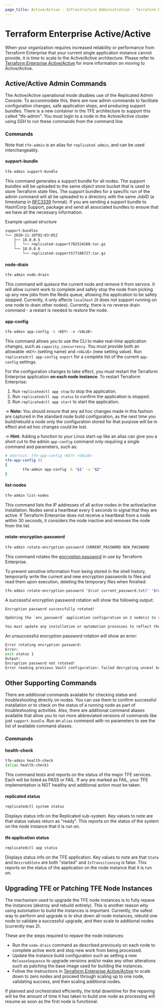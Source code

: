 ```yaml
---
page_title: Active/Active - Infrastructure Administration - Terraform Enterprise
---
```


# Terraform Enterprise Active/Active

When your organization requires increased reliability or performance from Terraform Enterprise that your current single application instance cannot provide, it is time to scale to the Active/Active architecture. Please refer to  [Terraform Enterprise Active/Active](/enterprise/install/automated/active-active) for more information on moving to Active/Active.

## Active/Active Admin Commands

The Active/Active operational mode disables use of the Replicated Admin Console.  To accommodate this, there are now admin commands to facilitate configuration changes, safe application stops, and producing support bundles. There is a new container in the TFE architecture to support this called "tfe-admin". You must login to a node in the Active/Active cluster using SSH to run these commands from the command line.

### Commands

Note that `tfe-admin` is an alias for `replicated admin`, and can be used interchangeably.

#### support-bundle

```bash
tfe-admin support-bundle
```

This command generates a support bundle for all nodes. The support bundles will be uploaded to the same object store bucket that is used to store Terraform state files. The support bundles for a specific run of the admin command will all be uploaded to a directory with the same JobID (a timestamp in [RFC3339](https://datatracker.ietf.org/doc/html/rfc3339) format). If you are sending a support bundle to HashiCorp Support, package and send all associated bundles to ensure that we have all the necessary information.

Example upload structure

```bash
support-bundles
└── 2020-11-10T02:03:05Z
    ├── 10.0.0.5
    │   └── replicated-support702524260.tar.gz
    └── 10.0.0.6
        └── replicated-support577188727.tar.gz
```

#### node-drain

```bash
tfe-admin node-drain
```

This command will quiesce the current node and remove it from service. It will allow current work to complete and safely stop the node from picking up any new jobs from the Redis queue, allowing the application to be safely stopped. Currently, it only affects `localhost` (it does not support running on one node to drain other nodes). Currently, there is no reverse drain command - a restart is needed to restore the node.

#### app-config

```bash
tfe-admin app-config -k <KEY> -v <VALUE>
```

This command allows you to use the CLI to make real-time application changes, such as `capacity_concurrency`. You must provide both an allowable `<KEY>` (setting name) and `<VALUE>` (new setting value). Run `replicatedctl app-config export` for a complete list of the current `app-config` settings.

For the configuration changes to take effect, you must restart the Terraform Enterprise application **on each node instance**. To restart Terraform Enterprise:

1. Run `replicatedctl app stop` to stop the application.
1. Run `replicatedctl app status` to confirm the application is stopped.
1. Run `replicatedctl app start` to start the application.

-> **Note:** You should ensure that any ad hoc changes made in this fashion are captured in the standard node build configuration, as the next time you build/rebuild a node only the configuration stored for that purpose will be in effect and ad hoc changes could be lost.

-> **Hint:** Adding a function to your Linux start-up like an alias can give you a short cut to the admin `app-config` command only requiring a single command and parameters, such as:

```bash
# shortcut: tfe-app-config <KEY> <VALUE>
tfe-app-config ()
{
        tfe-admin app-config -k "$1" -v "$2"
}
```

#### list-nodes

```bash
tfe-admin list-nodes
```

This command lists the IP addresses of all active nodes in the active/active installation. Nodes send a heartbeat every 5 seconds to signal that they are active. If Terraform Enterprise does not receive a heartbeat from a node within 30 seconds, it considers the node inactive and removes the node from the list.

#### rotate-encryption-password

```bash
tfe-admin rotate-encryption-password CURRENT_PASSWORD NEW_PASSWORD
```

This command rotates the [encryption password](https://www.terraform.io/enterprise/install/automated/encryption-password) in use by Terraform Enterprise.

To prevent sensitive information from being stored in the shell history, temporarily write the current and new encryption passwords to files and read them upon execution, deleting the temporary files when finished:

```bash
tfe-admin rotate-encryption-password "$(cat current_password.txt)" "$(cat new_password.txt)"
```

A successful encryption password rotation will show the following output:

```bash
Encryption password successfully rotated!

Updating the `enc_password` application configuration on 2 node(s) to reflect the new encryption password.

You must update any installation or automation processes to reflect the new encryption password!
```

An unsuccessful encryption password rotation will show an error:

```bash
Error rotating encryption password:
Error:
exit status 1
Output:
Encryption password not rotated!
Error reading previous Vault configuration: failed decrypting unseal key: could not decrypt ciphertext: chacha20poly1305: message authentication failed
```

## Other Supporting Commands

There are additional commands available for checking status and troubleshooting directly on nodes. You can use them to confirm successful installation or to check on the status of a running node as part of troubleshooting activities.  Also, there are additional command aliases available that allow you to run more abbreviated versions of commands like just `support-bundle`. Run an `alias` command with no parameters to see the list of available command aliases.

### Commands

#### health-check

```bash
tfe-admin health-check
(alias health-check)
```

This command tests and reports on the status of the major TFE services. Each will be listed as PASS or FAIL. If any are marked as FAIL, your TFE implementation is NOT healthy and additional action must be taken.

#### replicated status

```bash
replicatedctl system status
```

Displays status info on the Replicated sub-system. Key values to note are that status values return as "ready". This reports on the status of the system on the node instance that it is run on.

#### tfe application status

```bash
replicatedctl app status
```

Displays status info on the TFE application. Key values to note are that `State` and `DesiredState` are both "started" and `IsTransitioning` is false. This reports on the status of the application on the node instance that it is run on.

## Upgrading TFE or Patching TFE Node Instances

The mechanism used to upgrade the TFE node instances is to fully repave the instances (destroy and rebuild entirely).
This is another reason why using automation to build the instances is important. Currently, the safest way to perform and upgrade is to shut down all node instances, rebuild one node to validate a successful upgrade, and then scale to additional nodes (currently max 2).

These are the steps required to repave the node instances:

* Run the `node-drain` command as described previously on each node to complete active work and stop new work from being processed.
* Update the instance build configuration such as setting a new `ReleaseSequence` to upgrade versions and/or make any other alterations such as patching the base image used for building the instances.
* Follow the instructions in [Terraform Enterprise Active/Active](/enterprise/install/automated/active-active#scale-down-to-zero-nodes) to scale down to zero nodes and proceed through scaling up to one node, validating success, and then scaling additional nodes.

If planned and orchestrated efficiently, the total downtime for the repaving will be the amount of time it has taken to build one node as processing will resume as soon as the first node is functional.
